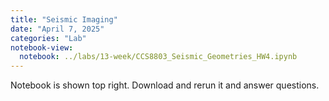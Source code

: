 ```yaml
---
title: "Seismic Imaging"
date: "April 7, 2025"
categories: "Lab"
notebook-view:  
  notebook: ../labs/13-week/CCS8803_Seismic_Geometries_HW4.ipynb
---
```



Notebook is shown top right. Download and rerun it and answer questions. 